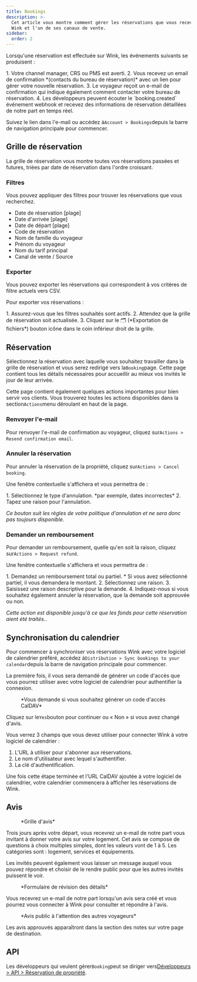```yaml
---
title: Bookings
description: >-
  Cet article vous montre comment gérer les réservations que vous recevez via
  Wink et l'un de ses canaux de vente.
sidebar:
  order: 2
---
```


Lorsqu'une réservation est effectuée sur Wink, les événements suivants se produisent :

<Steps>
  1. Votre channel manager, CRS ou PMS est averti.
  2. Vous recevez un email de confirmation *(contacts du bureau de réservation)* avec un lien pour gérer votre nouvelle réservation.
  3. Le voyageur reçoit un e-mail de confirmation qui indique également comment contacter votre bureau de réservation.
  4. Les développeurs peuvent écouter le `booking.created` événement webhook et recevez des informations de réservation détaillées de notre part en temps réel.
</Steps>


Suivez le lien dans l'e-mail ou accédez à`Account > Bookings`depuis la barre de navigation principale pour commencer.

## Grille de réservation

La grille de réservation vous montre toutes vos réservations passées et futures, triées par date de réservation dans l'ordre croissant.

### Filtres

Vous pouvez appliquer des filtres pour trouver les réservations que vous recherchez.

* Date de réservation \[plage]
* Date d'arrivée \[plage]
* Date de départ \[plage]
* Code de réservation
* Nom de famille du voyageur
* Prénom du voyageur
* Nom du tarif principal
* Canal de vente / Source

### Exporter

Vous pouvez exporter les réservations qui correspondent à vos critères de filtre actuels vers CSV.

Pour exporter vos réservations :

<Steps>
  1. Assurez-vous que les filtres souhaités sont actifs.
  2. Attendez que la grille de réservation soit actualisée.
  3. Cliquez sur le 🗂️ (*Exportation de fichiers*) bouton icône dans le coin inférieur droit de la grille.
</Steps>


## Réservation

Sélectionnez la réservation avec laquelle vous souhaitez travailler dans la grille de réservation et vous serez redirigé vers la`Booking`page.
Cette page contient tous les détails nécessaires pour accueillir au mieux vos invités le jour de leur arrivée.

Cette page contient également quelques actions importantes pour bien servir vos clients. Vous trouverez toutes les actions disponibles dans la section`Actions`menu déroulant en haut de la page.

### Renvoyer l'e-mail

Pour renvoyer l'e-mail de confirmation au voyageur, cliquez sur`Actions > Resend confirmation email`.

### Annuler la réservation

Pour annuler la réservation de la propriété, cliquez sur`Actions > Cancel booking`.

Une fenêtre contextuelle s'affichera et vous permettra de :

<Steps>
  1. Sélectionnez le type d'annulation. *par exemple, dates incorrectes*
  2. Tapez une raison pour l'annulation.
</Steps>


*Ce bouton suit les règles de votre politique d'annulation et ne sera donc pas toujours disponible.*

### Demander un remboursement

Pour demander un remboursement, quelle qu'en soit la raison, cliquez sur`Actions > Request refund`.

Une fenêtre contextuelle s'affichera et vous permettra de :

<Steps>
  1. Demandez un remboursement total ou partiel.
     * Si vous avez sélectionné partiel, il vous demandera le montant.
  2. Sélectionnez une raison.
  3. Saisissez une raison descriptive pour la demande.
  4. Indiquez-nous si vous souhaitez également annuler la réservation, que la demande soit approuvée ou non.
</Steps>


*Cette action est disponible jusqu'à ce que les fonds pour cette réservation aient été traités.*.

## Synchronisation du calendrier

Pour commencer à synchroniser vos réservations Wink avec votre logiciel de calendrier préféré, accédez à`Distribution > Sync bookings to your calendar`depuis la barre de navigation principale pour commencer.

La première fois, il vous sera demandé de générer un code d'accès que vous pourrez utiliser avec votre logiciel de calendrier pour authentifier la connexion.

<figure>
  <CloudinaryImage width="350" height="188" resize="scale" quality="best" alt="Générer un code d'accès" src="academy/caldav-pass-code" errorImage="noimage_opaque_nyrtl0.png" />

  <figcaption>*Vous demande si vous souhaitez générer un code d'accès CalDAV*</figcaption>
</figure>


Cliquez sur le`Yes`bouton pour continuer ou « Non » si vous avez changé d'avis.

Vous verrez 3 champs que vous devez utiliser pour connecter Wink à votre logiciel de calendrier :

1. L'URL à utiliser pour s'abonner aux réservations.
2. Le nom d'utilisateur avec lequel s'authentifier.
3. La clé d'authentification.

Une fois cette étape terminée et l'URL CalDAV ajoutée à votre logiciel de calendrier, votre calendrier commencera à afficher les réservations de Wink.

## Avis

<figure>
  <CloudinaryImage width="700" height="151" resize="scale" quality="best" alt="Grille de révision" src="academy/reviews" errorImage="noimage_opaque_nyrtl0.png" />

  <figcaption>*Grille d'avis*</figcaption>
</figure>


Trois jours après votre départ, vous recevrez un e-mail de notre part vous invitant à donner votre avis sur votre logement. Cet avis se compose de questions à choix multiples simples, dont les valeurs vont de 1 à 5. Les catégories sont : logement, services et équipements.

Les invités peuvent également vous laisser un message auquel vous pouvez répondre et choisir de le rendre public pour que les autres invités puissent le voir.

<figure>
  <CloudinaryImage width="700" height="421" resize="scale" quality="best" alt="Approuver l'examen" src="academy/review-details" errorImage="noimage_opaque_nyrtl0.png" />

  <figcaption>*Formulaire de révision des détails*</figcaption>
</figure>


Vous recevrez un e-mail de notre part lorsqu'un avis sera créé et vous pourrez vous connecter à Wink pour consulter et répondre à l'avis.

<figure>
  <CloudinaryImage width="350" height="355" resize="scale" quality="best" alt="Examen public" src="academy/public-review" errorImage="noimage_opaque_nyrtl0.png" />

  <figcaption>*Avis public à l'attention des autres voyageurs*</figcaption>
</figure>


Les avis approuvés apparaîtront dans la section des notes sur votre page de destination.

## API

Les développeurs qui veulent gérer`Booking`peut se diriger vers[Développeurs > API > Réservation de propriété](/developers/apis/#property-booking-api).

